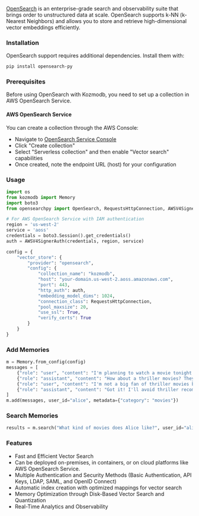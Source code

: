 [OpenSearch](https://opensearch.org/) is an enterprise-grade search and observability suite that brings order to unstructured data at scale. OpenSearch supports k-NN (k-Nearest Neighbors) and allows you to store and retrieve high-dimensional vector embeddings efficiently.

### Installation

OpenSearch support requires additional dependencies. Install them with:

```bash
pip install opensearch-py
```

### Prerequisites

Before using OpenSearch with Kozmodb, you need to set up a collection in AWS OpenSearch Service.

#### AWS OpenSearch Service
You can create a collection through the AWS Console:
- Navigate to [OpenSearch Service Console](https://console.aws.amazon.com/aos/home)
- Click "Create collection"
- Select "Serverless collection" and then enable "Vector search" capabilities
- Once created, note the endpoint URL (host) for your configuration


### Usage

```python
import os
from kozmodb import Memory
import boto3
from opensearchpy import OpenSearch, RequestsHttpConnection, AWSV4SignerAuth

# For AWS OpenSearch Service with IAM authentication
region = 'us-west-2'
service = 'aoss'
credentials = boto3.Session().get_credentials()
auth = AWSV4SignerAuth(credentials, region, service)

config = {
    "vector_store": {
        "provider": "opensearch",
        "config": {
            "collection_name": "kozmodb",
            "host": "your-domain.us-west-2.aoss.amazonaws.com",
            "port": 443,
            "http_auth": auth,
            "embedding_model_dims": 1024,
            "connection_class": RequestsHttpConnection,
            "pool_maxsize": 20,
            "use_ssl": True,
            "verify_certs": True
        }
    }
}
```

### Add Memories

```python
m = Memory.from_config(config)
messages = [
    {"role": "user", "content": "I'm planning to watch a movie tonight. Any recommendations?"},
    {"role": "assistant", "content": "How about a thriller movies? They can be quite engaging."},
    {"role": "user", "content": "I'm not a big fan of thriller movies but I love sci-fi movies."},
    {"role": "assistant", "content": "Got it! I'll avoid thriller recommendations and suggest sci-fi movies in the future."}
]
m.add(messages, user_id="alice", metadata={"category": "movies"})
```

### Search Memories

```python
results = m.search("What kind of movies does Alice like?", user_id="alice")
```

### Features

- Fast and Efficient Vector Search
- Can be deployed on-premises, in containers, or on cloud platforms like AWS OpenSearch Service.
- Multiple Authentication and Security Methods (Basic Authentication, API Keys, LDAP, SAML, and OpenID Connect)
- Automatic index creation with optimized mappings for vector search
- Memory Optimization through Disk-Based Vector Search and Quantization
- Real-Time Analytics and Observability
